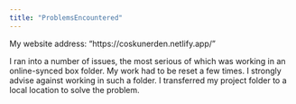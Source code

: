```yaml
---
title: "ProblemsEncountered"
---
```


My website address: "https://coskunerden.netlify.app/"


I ran into a number of issues, the most serious of which was working in an online-synced box folder. My work had to be reset a few times. I strongly advise against working in such a folder. I transferred my project folder to a local location to solve the problem.